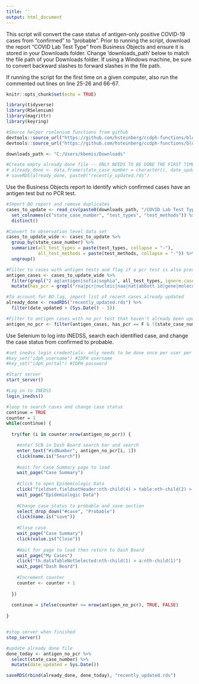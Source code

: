 ```yaml
---
title: ''
output: html_document
---
```


This script will convert the case status of antigen-only positive COVID-19 cases from "confirmed" to "probable". Prior to running the script, download the report "COVID Lab Test Type" from Business Objects and ensure it is stored in your Downloads folder. Change 'downloads_path' below to match the file path of your Downloads folder. If using a Windows machine, be sure to convert backward slashes to forward slashes in the file path.

If running the script for the first time on a given computer, also run the commented out lines on line 25-26 and 66-67.

```r
knitr::opts_chunk$set(echo = TRUE)

library(tidyverse)
library(RSelenium)
library(magrittr)
library(keyring)

#Source helper rselenium functions from github
devtools::source_url("https://github.com/hsteinberg/ccdph-functions/blob/master/general-use-rselenium-functions.R?raw=TRUE")
devtools::source_url("https://github.com/hsteinberg/ccdph-functions/blob/master/inedss-rselenium-functions.R?raw=TRUE")

downloads_path <- "C:/Users/kbemis/Downloads"

#Create empty already done file -- ONLY NEEDS TO BE DONE THE FIRST TIME RUNNING THE SCRIPT ON A COMPUTER
# already_done <- data.frame(state_case_number = character(), date_updated = as.Date(character()), stringsAsFactors = F)
# saveRDS(already_done, paste0("recently_updated.rds")


```

Use the Business Objects report to identify which confirmed cases have an antigen test but no PCR test.

```r

#Import BO report and remove duplicates
cases_to_update <- read_csv(paste0(downloads_path, "/COVID Lab Test Type.csv")) %>%
  set_colnames(c("state_case_number", "test_types", "test_methods")) %>%
  distinct()

#Convert to observation level data set
cases_to_update_wide <- cases_to_update %>%
  group_by(state_case_number) %>%
  summarize(all_test_types = paste(test_types, collapse = "-"),
            all_test_methods = paste(test_methods, collapse = "-")) %>%
  ungroup()

#Filter to cases with antigen tests and flag if a pcr test is also present
antigen_cases <- cases_to_update_wide %>%
  filter(grepl("2 ag|antigen|sofia|sophia", all_test_types, ignore.case = T)) %>%
  mutate(has_pcr = grepl("rna|pcr|nucleic|naa|nat|abbott id|gene|molecular|ORF1ab", all_test_types, ignore.case = T))

#To account for BO lag, import list of recent cases already updated
already_done <- readRDS("recently_updated.rds") %>%
  filter(date_updated > (Sys.Date() - 5))

#Filter to antigen cases with no pcr test that haven't already been updated
antigen_no_pcr <- filter(antigen_cases, has_pcr == F & !(state_case_number %in% already_done$state_case_number))


```

Use Selenium to log into INEDSS, search each identified case, and change the case status from confirmed to probable.

```r

#set inedss login credentials- only needs to be done once per user per computer
#key_set("idph_username") #IDPH username
#key_set("idph_portal") #IDPH password

#Start server
start_server()

#Log in to INEDSS
login_inedss()

#loop to search cases and change case status
continue = TRUE
counter = 1
while(continue) {
  
  try(for (i in counter:nrow(antigen_no_pcr)) {

    #enter SCN in Dash Board search bar and search
    enter_text("#idNumber", antigen_no_pcr[i, 1])
    click(name.is("Search"))
  
    #wait for Case Summary page to load
    wait_page("Case Summary")
  
    #Click to open Epidemiologic Data
    click("fieldset.fieldsetHeader:nth-child(4) > table:nth-child(2) > tbody:nth-child(1) > tr:nth-child(3) > td:nth-child(2) > a:nth-child(1)")
    wait_page("Epidemiologic Data")
  
    #Change case status to probable and save section
    select_drop_down("#case", "Probable")
    click(name.is("save"))
  
    #Close case
    wait_page("Case Summary")
    click(value.is("Close"))
  
    #Wait for page to load then return to Dash Board
    wait_page("My Cases")
    click("th.dataTableNotSelected:nth-child(1) > a:nth-child(1)")
    wait_page("Dash Board")
    
    #Increment counter
    counter <- counter + 1
  
  })
  
  continue = ifelse(counter <= nrow(antigen_no_pcr), TRUE, FALSE)
  
}


#stop server when finished
stop_server()

#update already done file
done_today <- antigen_no_pcr %>%
  select(state_case_number) %>%
  mutate(date_updated = Sys.Date())

saveRDS(rbind(already_done, done_today), "recently_updated.rds")

```

